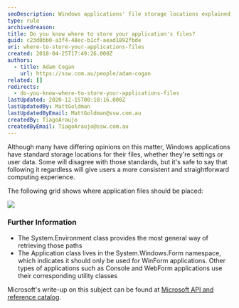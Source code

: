 ```yaml
---
seoDescription: Windows applications' file storage locations explained, ensuring consistent user experience.
type: rule
archivedreason:
title: Do you know where to store your application's files?
guid: c23d0bb0-a3f4-48ec-b1cf-aead1892fbde
uri: where-to-store-your-applications-files
created: 2018-04-25T17:49:26.000Z
authors:
  - title: Adam Cogan
    url: https://ssw.com.au/people/adam-cogan
related: []
redirects:
  - do-you-know-where-to-store-your-applications-files
lastUpdated: 2020-12-15T00:10:16.000Z
lastUpdatedBy: MattGoldman
lastUpdatedByEmail: MattGoldman@ssw.com.au
createdBy: TiagoAraujo
createdByEmail: TiagoAraujo@ssw.com.au
---
```


Although many have differing opinions on this matter, Windows applications have standard storage locations for their files, whether they're settings or user data. Some will disagree with those standards, but it's safe to say that following it regardless will give users a more consistent and straightforward computing experience.

The following grid shows where application files should be placed:

![](store-files.jpg)
### Further Information

- The System.Environment class provides the most general way of retrieving those paths
- The Application class lives in the System.Windows.Form namespace, which indicates it should only be used for WinForm applications. Other types of applications such as Console and WebForm applications use their corresponding utility classes

Microsoft's write-up on this subject can be found at [Microsoft API and reference catalog](https://www.ssw.com.au/ssw/Redirect/Microsoft/MSDNFileSystem.htm).
